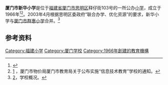 {{multiple issues|
{{Infobox requested|time=2017-03-24T02:24:05+00:00}}
{{Third-party|time=2017-03-24T02:24:05+00:00}}
{{citation style|time=2017-03-24T02:24:05+00:00}}
{{expand|time=2017-03-24T02:22:39+00:00}}
}}
'''厦门市新华小学'''是位于[[福建省|福建省]][[厦门市|厦门市]][[思明区|思明区]]释仔街103号的一所公办[[小学|小学]]，成立于1966年<ref> {{Cite book | author = 厦门市地方志编纂委员会 | title = 厦门市志 | publisher = 方志出版社 | pages = 第四册2902页 | ISBN = 7-80192-026-0 | accessdate = 2017-06-24 | language = 中文  }} </ref><ref>[http://xxgk.xm.gov.cn/fgw/xxgkml/jggl/jysfgl/200208/t20020829_689327.htm] {{Wayback|url=http://xxgk.xm.gov.cn/fgw/xxgkml/jggl/jysfgl/200208/t20020829_689327.htm |date=20190928042239 }}，厦门市物价局厦门市教育局关于公布实施“信息技术教育”学校的通知。</ref>。2003年4月根据思明区委政府“联合办学、优化资源”的要求，新华小学与[[厦门市群惠小学|厦门市群惠小学]]合并。<ref>[http://www.xmqhxx.net/list!newsDetail.do?newsId=268&id=243&schoolCode=001245]{{Dead link|date=2018年8月 |bot=InternetArchiveBot |fix-attempted=yes }}，学校概况。</ref>

==参考资料==
{{Reflist}}

[[Category:福建小学|Category:福建小学]]
[[Category:厦门学校|Category:厦门学校]]
[[Category:1966年創建的教育機構|Category:1966年創建的教育機構]]